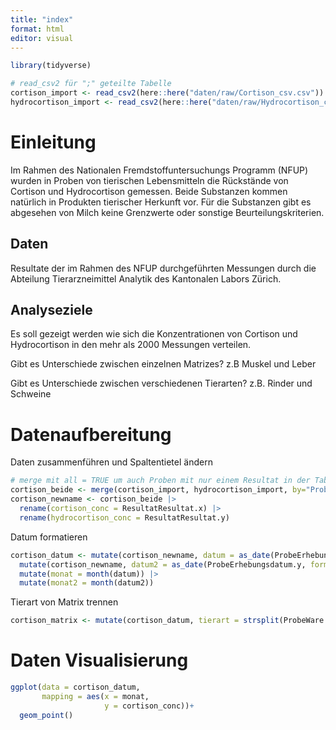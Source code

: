```yaml
---
title: "index"
format: html
editor: visual
---
```


```r
library(tidyverse)
```

```r
# read_csv2 für ";" geteilte Tabelle
cortison_import <- read_csv2(here::here("daten/raw/Cortison_csv.csv"))
hydrocortison_import <- read_csv2(here::here("daten/raw/Hydrocortison_csv.csv"))
```

# Einleitung

Im Rahmen des Nationalen Fremdstoffuntersuchungs Programm (NFUP) wurden in Proben von tierischen Lebensmitteln die Rückstände von Cortison und Hydrocortison gemessen. Beide Substanzen kommen natürlich in Produkten tierischer Herkunft vor. Für die Substanzen gibt es abgesehen von Milch keine Grenzwerte oder sonstige Beurteilungskriterien.

## Daten

Resultate der im Rahmen des NFUP durchgeführten Messungen durch die Abteilung Tierarzneimittel Analytik des Kantonalen Labors Zürich.

## Analyseziele

Es soll gezeigt werden wie sich die Konzentrationen von Cortison und Hydrocortison in den mehr als 2000 Messungen verteilen.

Gibt es Unterschiede zwischen einzelnen Matrizes? z.B Muskel und Leber

Gibt es Unterschiede zwischen verschiedenen Tierarten? z.B. Rinder und Schweine

# Datenaufbereitung

Daten zusammenführen und Spaltentietel ändern

```r
# merge mit all = TRUE um auch Proben mit nur einem Resultat in der Tabelle zu behalten
cortison_beide <- merge(cortison_import, hydrocortison_import, by="ProbenID", all = TRUE)
cortison_newname <- cortison_beide |> 
  rename(cortison_conc = ResultatResultat.x) |> 
  rename(hydrocortison_conc = ResultatResultat.y)

```

Datum formatieren

```r
cortison_datum <- mutate(cortison_newname, datum = as_date(ProbeErhebungsdatum.x, format = "%d.%m.%Y")) |> 
  mutate(cortison_newname, datum2 = as_date(ProbeErhebungsdatum.y, format = "%d.%m.%Y")) |> 
  mutate(monat = month(datum)) |> 
  mutate(monat2 = month(datum2))
```

Tierart von Matrix trennen

```r
cortison_matrix <- mutate(cortison_datum, tierart = strsplit(ProbeWare.x, split = " - "))
```

# Daten Visualisierung

```r
ggplot(data = cortison_datum,
       mapping = aes(x = monat,
                     y = cortison_conc))+
  geom_point()

```
